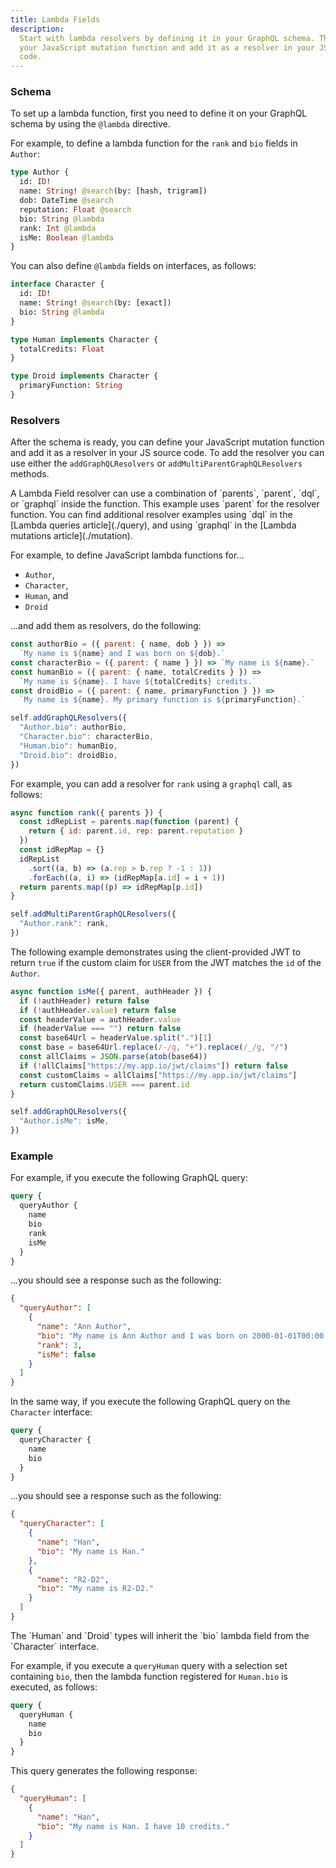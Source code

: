 ```yaml
---
title: Lambda Fields
description:
  Start with lambda resolvers by defining it in your GraphQL schema. Then define
  your JavaScript mutation function and add it as a resolver in your JS source
  code.
---
```


### Schema

To set up a lambda function, first you need to define it on your GraphQL schema
by using the `@lambda` directive.

For example, to define a lambda function for the `rank` and `bio` fields in
`Author`:

```graphql
type Author {
  id: ID!
  name: String! @search(by: [hash, trigram])
  dob: DateTime @search
  reputation: Float @search
  bio: String @lambda
  rank: Int @lambda
  isMe: Boolean @lambda
}
```

You can also define `@lambda` fields on interfaces, as follows:

```graphql
interface Character {
  id: ID!
  name: String! @search(by: [exact])
  bio: String @lambda
}

type Human implements Character {
  totalCredits: Float
}

type Droid implements Character {
  primaryFunction: String
}
```

### Resolvers

After the schema is ready, you can define your JavaScript mutation function and
add it as a resolver in your JS source code. To add the resolver you can use
either the `addGraphQLResolvers` or `addMultiParentGraphQLResolvers` methods.

<Note>
  A Lambda Field resolver can use a combination of `parents`, `parent`, `dql`,
  or `graphql` inside the function.
</Note>

<Tip>
  This example uses `parent` for the resolver function. You can find additional
  resolver examples using `dql` in the [Lambda queries article](./query), and
  using `graphql` in the [Lambda mutations article](./mutation).
</Tip>

For example, to define JavaScript lambda functions for...

- `Author`,
- `Character`,
- `Human`, and
- `Droid`

...and add them as resolvers, do the following:

```javascript
const authorBio = ({ parent: { name, dob } }) =>
  `My name is ${name} and I was born on ${dob}.`
const characterBio = ({ parent: { name } }) => `My name is ${name}.`
const humanBio = ({ parent: { name, totalCredits } }) =>
  `My name is ${name}. I have ${totalCredits} credits.`
const droidBio = ({ parent: { name, primaryFunction } }) =>
  `My name is ${name}. My primary function is ${primaryFunction}.`

self.addGraphQLResolvers({
  "Author.bio": authorBio,
  "Character.bio": characterBio,
  "Human.bio": humanBio,
  "Droid.bio": droidBio,
})
```

For example, you can add a resolver for `rank` using a `graphql` call, as
follows:

```javascript
async function rank({ parents }) {
  const idRepList = parents.map(function (parent) {
    return { id: parent.id, rep: parent.reputation }
  })
  const idRepMap = {}
  idRepList
    .sort((a, b) => (a.rep > b.rep ? -1 : 1))
    .forEach((a, i) => (idRepMap[a.id] = i + 1))
  return parents.map((p) => idRepMap[p.id])
}

self.addMultiParentGraphQLResolvers({
  "Author.rank": rank,
})
```

The following example demonstrates using the client-provided JWT to return
`true` if the custom claim for `USER` from the JWT matches the `id` of the
`Author`.

```javascript
async function isMe({ parent, authHeader }) {
  if (!authHeader) return false
  if (!authHeader.value) return false
  const headerValue = authHeader.value
  if (headerValue === "") return false
  const base64Url = headerValue.split(".")[1]
  const base = base64Url.replace(/-/g, "+").replace(/_/g, "/")
  const allClaims = JSON.parse(atob(base64))
  if (!allClaims["https://my.app.io/jwt/claims"]) return false
  const customClaims = allClaims["https://my.app.io/jwt/claims"]
  return customClaims.USER === parent.id
}

self.addGraphQLResolvers({
  "Author.isMe": isMe,
})
```

### Example

For example, if you execute the following GraphQL query:

```graphql
query {
  queryAuthor {
    name
    bio
    rank
    isMe
  }
}
```

...you should see a response such as the following:

```json
{
  "queryAuthor": [
    {
      "name": "Ann Author",
      "bio": "My name is Ann Author and I was born on 2000-01-01T00:00:00Z.",
      "rank": 3,
      "isMe": false
    }
  ]
}
```

In the same way, if you execute the following GraphQL query on the `Character`
interface:

```graphql
query {
  queryCharacter {
    name
    bio
  }
}
```

...you should see a response such as the following:

```json
{
  "queryCharacter": [
    {
      "name": "Han",
      "bio": "My name is Han."
    },
    {
      "name": "R2-D2",
      "bio": "My name is R2-D2."
    }
  ]
}
```

<Note>
  The `Human` and `Droid` types will inherit the `bio` lambda field from the
  `Character` interface.
</Note>

For example, if you execute a `queryHuman` query with a selection set containing
`bio`, then the lambda function registered for `Human.bio` is executed, as
follows:

```graphql
query {
  queryHuman {
    name
    bio
  }
}
```

This query generates the following response:

```json
{
  "queryHuman": [
    {
      "name": "Han",
      "bio": "My name is Han. I have 10 credits."
    }
  ]
}
```

